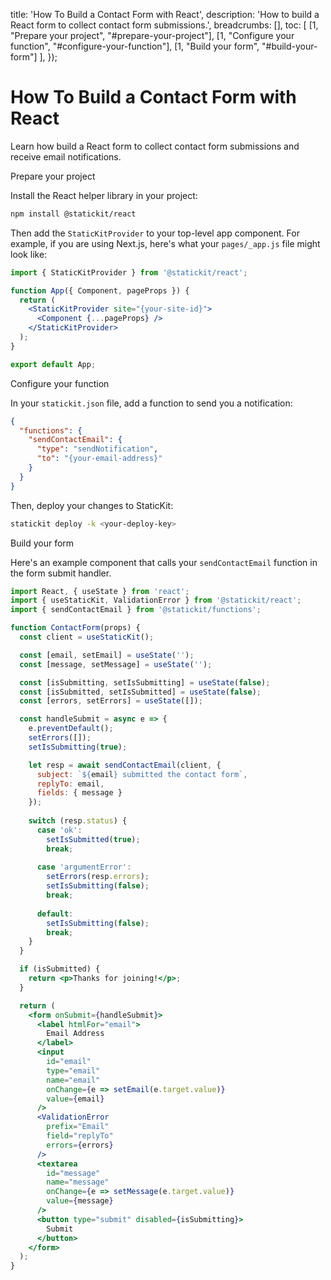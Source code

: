 
  title: 'How To Build a Contact Form with React',
  description: 'How to build a React form to collect contact form submissions.',
  breadcrumbs: [],
  toc: [
    [1, "Prepare your project", "#prepare-your-project"],
    [1, "Configure your function", "#configure-your-function"],
    [1, "Build your form", "#build-your-form"]
  ],
});

# How To Build a Contact Form with React

<p className="text-lg">
  Learn how build a React form to collect contact form submissions and receive email notifications.
</p>

<StepHeading step="1" id="prepare-your-project">Prepare your project</StepHeading>

Install the React helper library in your project:

```bash
npm install @statickit/react
```

Then add the `StaticKitProvider` to your top-level app component. For example, if you are using Next.js, here's what your `pages/_app.js` file might look like:

```jsx
import { StaticKitProvider } from '@statickit/react';

function App({ Component, pageProps }) {
  return (
    <StaticKitProvider site="{your-site-id}">
      <Component {...pageProps} />
    </StaticKitProvider>
  );
}

export default App;
```

<StepHeading step="2" id="configure-your-function">Configure your function</StepHeading>

In your `statickit.json` file, add a function to send you a notification:

```json
{
  "functions": {
    "sendContactEmail": {
      "type": "sendNotification",
      "to": "{your-email-address}"
    }
  }
}
```

Then, deploy your changes to StaticKit:

```bash
statickit deploy -k <your-deploy-key>
```

<StepHeading step="3" id="build-your-form">Build your form</StepHeading>

Here's an example component that calls your `sendContactEmail` function in the form submit handler.

```jsx
import React, { useState } from 'react';
import { useStaticKit, ValidationError } from '@statickit/react';
import { sendContactEmail } from '@statickit/functions';

function ContactForm(props) {
  const client = useStaticKit();

  const [email, setEmail] = useState('');
  const [message, setMessage] = useState('');

  const [isSubmitting, setIsSubmitting] = useState(false);
  const [isSubmitted, setIsSubmitted] = useState(false);
  const [errors, setErrors] = useState([]);

  const handleSubmit = async e => {
    e.preventDefault();
    setErrors([]);
    setIsSubmitting(true);

    let resp = await sendContactEmail(client, {
      subject: `${email} submitted the contact form`,
      replyTo: email,
      fields: { message }
    });
    
    switch (resp.status) {
      case 'ok':
        setIsSubmitted(true);
        break;
      
      case 'argumentError':
        setErrors(resp.errors);
        setIsSubmitting(false);
        break;
      
      default:
        setIsSubmitting(false);
        break;
    }
  }

  if (isSubmitted) {
    return <p>Thanks for joining!</p>;
  }

  return (
    <form onSubmit={handleSubmit}>
      <label htmlFor="email">
        Email Address
      </label>
      <input
        id="email"
        type="email" 
        name="email" 
        onChange={e => setEmail(e.target.value)}
        value={email}
      />
      <ValidationError 
        prefix="Email" 
        field="replyTo"
        errors={errors}
      />
      <textarea
        id="message"
        name="message" 
        onChange={e => setMessage(e.target.value)}
        value={message}
      />
      <button type="submit" disabled={isSubmitting}>
        Submit
      </button>
    </form>
  );
}
```
